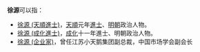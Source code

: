 '''徐源'''可以指：
* [[徐源_(天順進士)|徐源 (天順進士)]]，[[天顺_(明朝)|天順]]元年[[進士|進士]]、[[明朝|明朝]]政治人物。
* [[徐源_(成化進士)|徐源 (成化進士)]]，[[成化|成化]]十一年進士、明朝政治人物。
* [[徐源_(企业家)|徐源 (企业家)]]，曾任江苏小天鹅集团副总裁，中国市场学会副会长

{{disambig|cat=二字徐姓人名消歧義|yuan}}